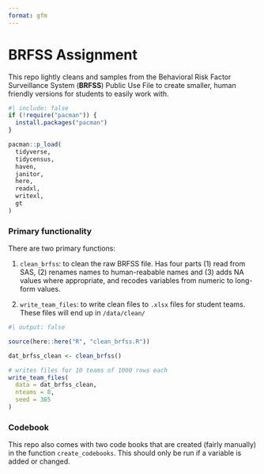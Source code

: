 ```yaml
---
format: gfm
---
```


# BRFSS Assignment

This repo lightly cleans and samples from the Behavioral Risk Factor Surveillance System (**BRFSS**) Public Use File to create smaller, human friendly versions for students to easily work with.

```r
#| include: false
if (!require("pacman")) {
  install.packages("pacman")
}

pacman::p_load(
  tidyverse,
  tidycensus,
  haven,
  janitor,
  here,
  readxl,
  writexl,
  gt
)
```

### Primary functionality

There are two primary functions:

1.  `clean_brfss`: to clean the raw BRFSS file. Has four parts (1) read from SAS, (2) renames names to human-reabable names and (3) adds NA values where appropriate, and recodes variables from numeric to long-form values.

2.  `write_team_files`: to write clean files to `.xlsx` files for student teams. These files will end up in `/data/clean/`

```r
#| output: false

source(here::here("R", "clean_brfss.R"))

dat_brfss_clean <- clean_brfss()

# writes files for 10 teams of 1000 rows each
write_team_files(
  data = dat_brfss_clean,
  nteams = 8,
  seed = 365
)
```

### Codebook
This repo also comes with two code books that are created (fairly manually) in the function `create_codebooks`. This should only be run if a variable is added or changed.